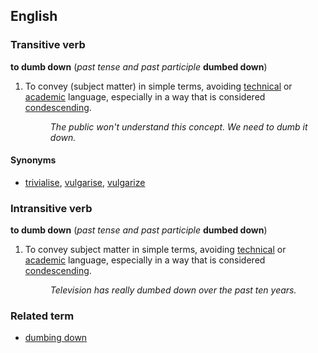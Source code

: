 ==English==
===Transitive verb===
'''to dumb down''' (''past tense and past participle'' '''dumbed down''')

#To convey (subject matter) in simple terms, avoiding [[technical]] or [[academic]] language, especially in a way that is considered [[condescend]]ing.
#:''The public won't understand this concept.  We need to dumb it down.''

====Synonyms====
*[[trivialise]], [[vulgarise]], [[vulgarize]] <!--are these appropriate?-->

===Intransitive verb===
'''to dumb down''' (''past tense and past participle'' '''dumbed down''')

#To convey subject matter in simple terms, avoiding [[technical]] or [[academic]] language, especially in a way that is considered [[condescend]]ing.
#:''Television has really dumbed down over the past ten years.''

===Related term===
*[[dumbing down]]